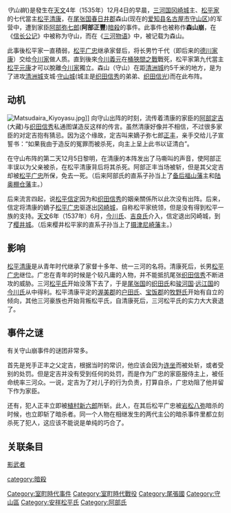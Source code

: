 ''守山崩''('''{{lang|ja|守山崩れ}}''')是發生在[[天文|天文]]4年（1535年）12月4日的早晨，[[三河国|三河国]][[冈崎城|冈崎城]]主、[[松平氏|松平家]]的七代當主[[松平清康|松平清康]]，在[[尾张国|尾张国]][[春日井郡|春日井郡]]森山(现在的[[爱知县|爱知县]][[名古屋市|名古屋市]][[守山区|守山区]])的军营中，遭到家臣[[阿部正豐|阿部弥七郎]]('''阿部正豐''')[[暗殺|暗殺]]的事件。此事件也被称作'''森山崩'''，在《[[信长公记|信长公记]]》中被称为守山，而在《[[三河物语|三河物语]]》中，被记载为森山。

此事後松平家一直積弱，[[松平广忠|松平广忠]]继承家督后，将长男竹千代（即后来的[[德川家康|德川家康]]）交给[[今川氏|今川家]]做人质。直到後來[[今川義元|今川義元]]在[[桶狹間之戰|桶狹間之戰]]戰死，松平家第九代當主[[松平元康|松平元康]]才可以脫離[[今川氏|今川家]]獨立。森山（守山）在距[[清洲城|清洲城]]约5千米的地方，是为了进攻[[清洲城|清洲城]]支城·[[守山城|守山城]](城主是[[织田信秀|织田信秀]]的弟弟、[[织田信光|织田信光]])而在此布阵。

== 动机 ==
[[File:Matsudaira_Kiyoyasu.jpg|thumb]]]]
向守山出阵的时刻，流传着清康的家臣的[[阿部定吉|阿部定吉]](大藏)与[[织田信秀|织田信秀]]私通图谋造反这样的传言。虽然清康好像并不相信，不过很多家臣的对定吉抱有猜忌。因为这个缘故，定吉叫来嫡子弥七郎[[阿部正丰|正丰]]，亲手交给儿子宣誓书：“如果我由于造反的冤罪而被杀死，向主上呈上此书以证清白”。

在守山布阵的第二天12月5日黎明，在清康的本阵发出了马嘶叫的声音，使阿部正丰误以为父亲被杀，在松平清康背后将其杀死。阿部正丰当场被斩，但是其父定吉却被[[松平广忠|松平广忠]]所保，免去一死。（后来阿部氏的直系子孙当上了[[备后国|备后]][[备后福山藩|福山藩]]主和[[陆奥国|陆奥]][[棚仓藩|棚仓藩]]主。）

后来流言四起，说[[松平信定|松平信定]]因为和[[织田信秀|织田信秀]]的姻亲關係所以此次没有出阵。后来，信定将清康的嫡子[[松平广忠|松平广忠]]驱逐出[[冈崎城|冈崎城]]，自称松平家统领，但是没有得到松平一族的支持。[[天文|天文]]6年（1537年）6月，[[今川氏|今川氏]]、[[吉良氏|吉良氏]]介入，信定退出冈崎城，到了[[樱井城|樱井城]]。（后来樱井松平家的直系子孙当上了[[摄津国|摄津]][[尼崎藩|尼崎藩]]主。）

== 影响 ==
[[松平清康|松平清康]]是从青年时代继承了家督十多年、统一三河的名将。清康死后，长男[[松平广忠|松平广忠]]继位。广忠在青年的时候是个较凡庸的人物，并不能抵抗尾张[[织田信秀|织田信秀]]不断进攻的威胁。三河[[松平氏|松平氏]]开始没落下去了，于是[[尾张国|尾张国]]的[[织田氏|织田氏]]和[[骏河国|骏河国]]·[[远江国|远江国]]的[[今川氏|今川氏]]从中得利。松平清康平定的[[渥美郡|渥美郡]]的[[户田氏|户田氏]]、[[宝饭郡|宝饭郡]]的[[牧野氏|牧野氏]]开始有自立的倾向，其他三河豪族也开始背叛松平氏，自清康死后，三河松平氏的实力大大衰退了。

== 事件之谜 ==
有关守山崩事件的谜团非常多。

首先是兇手正丰之父定吉，根据当时的常识，他应该会因为[[连坐|连坐]]而被处斩，或者受别的处罚。但是定吉并没有受到任何的处罚，而是作为广忠的家臣服侍主上，被任命统率三河众。一说，定吉为了对儿子的行为负责，打算自杀，广忠劝阻了他并留下作为家臣。

还有，犯人正丰立即被[[植村氏明|植村新六郎]]所斩。此人，在其后松平广忠被[[岩松八弥|岩松八弥]]暗杀的时候，也立即斩了暗杀者。同一个人物在相继发生的两代主公的暗杀事件里都立刻杀死了犯人，这应该不能说是单纯的巧合了。

== 关联条目 ==
[[影武者|影武者]]

[[category:暗殺|category:暗殺]]
[[Category:室町時代事件|Category:室町時代事件]]
[[Category:室町時代戰役|Category:室町時代戰役]]
[[Category:尾張國|Category:尾張國]]
[[Category:守山區|Category:守山區]]
[[Category:安祥松平氏|Category:安祥松平氏]]
[[Category:阿部氏|Category:阿部氏]]